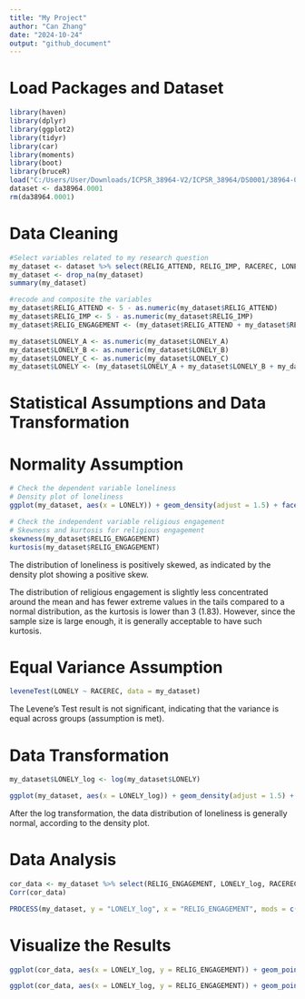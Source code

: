 ```yaml
---
title: "My Project"
author: "Can Zhang"
date: "2024-10-24"
output: "github_document"
---
```

# Load Packages and Dataset
```r

library(haven)
library(dplyr)
library(ggplot2)
library(tidyr)
library(car)
library(moments)
library(boot)
library(bruceR)
load("C:/Users/User/Downloads/ICPSR_38964-V2/ICPSR_38964/DS0001/38964-0001-Data.rda")
dataset <- da38964.0001
rm(da38964.0001)

```

# Data Cleaning
```r

#Select variables related to my research question
my_dataset <- dataset %>% select(RELIG_ATTEND, RELIG_IMP, RACEREC, LONELY_A, LONELY_B, LONELY_C)
my_dataset <- drop_na(my_dataset)
summary(my_dataset)

#recode and composite the variables
my_dataset$RELIG_ATTEND <- 5 - as.numeric(my_dataset$RELIG_ATTEND)
my_dataset$RELIG_IMP <- 5 - as.numeric(my_dataset$RELIG_IMP)
my_dataset$RELIG_ENGAGEMENT <- (my_dataset$RELIG_ATTEND + my_dataset$RELIG_IMP) / 2

my_dataset$LONELY_A <- as.numeric(my_dataset$LONELY_A)
my_dataset$LONELY_B <- as.numeric(my_dataset$LONELY_B)
my_dataset$LONELY_C <- as.numeric(my_dataset$LONELY_C)
my_dataset$LONELY <- (my_dataset$LONELY_A + my_dataset$LONELY_B + my_dataset$LONELY_C) / 3

```

# Statistical Assumptions and Data Transformation
# Normality Assumption
```r

# Check the dependent variable loneliness
# Density plot of loneliness
ggplot(my_dataset, aes(x = LONELY)) + geom_density(adjust = 1.5) + facet_wrap(~RACEREC) + theme_classic()

# Check the independent variable religious engagement
# Skewness and kurtosis for religious engagement
skewness(my_dataset$RELIG_ENGAGEMENT)
kurtosis(my_dataset$RELIG_ENGAGEMENT)

```

The distribution of loneliness is positively skewed, as indicated by the density plot showing a positive skew.

The distribution of religious engagement is slightly less concentrated around the mean and has fewer extreme values in the tails compared to a normal distribution, as the kurtosis is lower than 3 (1.83). However, since the sample size is large enough, it is generally acceptable to have such kurtosis.

# Equal Variance Assumption
```r

leveneTest(LONELY ~ RACEREC, data = my_dataset)

```

The Levene's Test result is not significant, indicating that the variance is equal across groups (assumption is met).

# Data Transformation
```r

my_dataset$LONELY_log <- log(my_dataset$LONELY)

ggplot(my_dataset, aes(x = LONELY_log)) + geom_density(adjust = 1.5) + facet_wrap(~RACEREC) + theme_classic()

```

After the log transformation, the data distribution of loneliness is generally normal, according to the density plot.

# Data Analysis
```r

cor_data <- my_dataset %>% select(RELIG_ENGAGEMENT, LONELY_log, RACEREC)
Corr(cor_data)

PROCESS(my_dataset, y = "LONELY_log", x = "RELIG_ENGAGEMENT", mods = c("RACEREC"))

```

# Visualize the Results
```r

ggplot(cor_data, aes(x = LONELY_log, y = RELIG_ENGAGEMENT)) + geom_point() + geom_smooth() + theme_bruce()

ggplot(cor_data, aes(x = LONELY_log, y = RELIG_ENGAGEMENT)) + geom_point() + geom_smooth(method = "lm") + theme_bruce() + facet_wrap(~RACEREC)

```